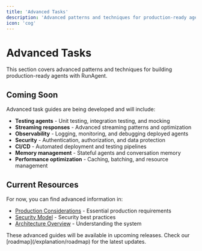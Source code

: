 ```yaml
---
title: 'Advanced Tasks'
description: 'Advanced patterns and techniques for production-ready agents'
icon: 'cog'
---
```


# Advanced Tasks

This section covers advanced patterns and techniques for building production-ready agents with RunAgent.

## Coming Soon

Advanced task guides are being developed and will include:

- **Testing agents** - Unit testing, integration testing, and mocking
- **Streaming responses** - Advanced streaming patterns and optimization
- **Observability** - Logging, monitoring, and debugging deployed agents
- **Security** - Authentication, authorization, and data protection
- **CI/CD** - Automated deployment and testing pipelines
- **Memory management** - Stateful agents and conversation memory
- **Performance optimization** - Caching, batching, and resource management

## Current Resources

For now, you can find advanced information in:

- [Production Considerations](/explanation/production-considerations) - Essential production requirements
- [Security Model](/explanation/security) - Security best practices
- [Architecture Overview](/explanation/architecture-overview) - Understanding the system

<Note>
These advanced guides will be available in upcoming releases. Check our [roadmap](/explanation/roadmap) for the latest updates.
</Note>
